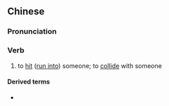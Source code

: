 ==Chinese==
{{zh-forms}}

===Pronunciation===
{{zh-pron
|m=zhuàngrén
|cat=v
}}

===Verb===
{{zh-verb}}

# to [[hit]] ([[run into]]) someone; to [[collide]] with someone

====Derived terms====
* {{zh-l|撞人逃逸}}